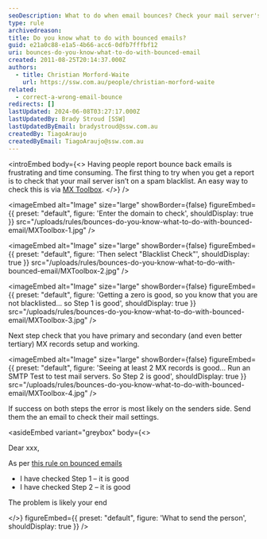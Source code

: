 ```yaml
---
seoDescription: What to do when email bounces? Check your mail server's spam blacklist and MX records to ensure delivery issues aren't on your end.
type: rule
archivedreason:
title: Do you know what to do with bounced emails?
guid: e21a0c88-e1a5-4b66-acc6-0dfb7fffbf12
uri: bounces-do-you-know-what-to-do-with-bounced-email
created: 2011-08-25T20:14:37.000Z
authors:
  - title: Christian Morford-Waite
    url: https://ssw.com.au/people/christian-morford-waite
related:
  - correct-a-wrong-email-bounce
redirects: []
lastUpdated: 2024-06-08T03:27:17.000Z
lastUpdatedBy: Brady Stroud [SSW]
lastUpdatedByEmail: bradystroud@ssw.com.au
createdBy: TiagoAraujo
createdByEmail: TiagoAraujo@ssw.com.au
---
```


<introEmbed
  body={<>
Having people report bounce back emails is frustrating and time consuming. The first thing to try when you get a report is to check that your mail server isn’t on a spam blacklist. An easy way to check this is via [MX Toolbox](http://mxtoolbox.com/).
  </>}
/>

<imageEmbed
  alt="Image"
  size="large"
  showBorder={false}
  figureEmbed={{
    preset: "default",
    figure: 'Enter the domain to check',
    shouldDisplay: true
  }}
  src="/uploads/rules/bounces-do-you-know-what-to-do-with-bounced-email/MXToolbox-1.jpg"
/>


<imageEmbed
  alt="Image"
  size="large"
  showBorder={false}
  figureEmbed={{
    preset: "default",
    figure: 'Then select "Blacklist Check"',
    shouldDisplay: true
  }}
  src="/uploads/rules/bounces-do-you-know-what-to-do-with-bounced-email/MXToolbox-2.jpg"
/>


<imageEmbed
  alt="Image"
  size="large"
  showBorder={false}
  figureEmbed={{
    preset: "default",
    figure: 'Getting a zero is good, so you know that you are not blacklisted... so Step 1 is good',
    shouldDisplay: true
  }}
  src="/uploads/rules/bounces-do-you-know-what-to-do-with-bounced-email/MXToolbox-3.jpg"
/>

Next step check that you have primary and secondary (and even better tertiary) MX records setup and working.


<imageEmbed
  alt="Image"
  size="large"
  showBorder={false}
  figureEmbed={{
    preset: "default",
    figure: 'Seeing at least 2 MX records is good... Run an SMTP Test to test mail servers. So Step 2 is good',
    shouldDisplay: true
  }}
  src="/uploads/rules/bounces-do-you-know-what-to-do-with-bounced-email/MXToolbox-4.jpg"
/>

If success on both steps the error is most likely on the senders side. Send them the an email to check their mail settings.

<asideEmbed
  variant="greybox"
  body={<>
    
Dear xxx,

As per [this rule on bounced emails](/bounces-do-you-know-what-to-do-with-bounced-email)

* I have checked Step 1 – it is good
* I have checked Step 2 – it is good

The problem is likely your end

  </>}
  figureEmbed={{
    preset: "default",
    figure: 'What to send the person',
    shouldDisplay: true
  }}
/>
